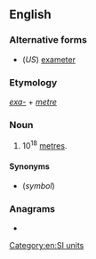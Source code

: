 {{also|examètre|exa-metre}}
==English==

===Alternative forms===
* (''US'') [[exameter]]

===Etymology===
''[[exa-]]'' + ''[[metre]]''

===Noun===
{{en-noun}}

# 10<sup>18</sup> [[metre]]s.

====Synonyms====
* {{l|en|Em}} (''symbol'')

===Anagrams===
* {{anagrams|en|exameter}}

[[Category:en:SI units]]